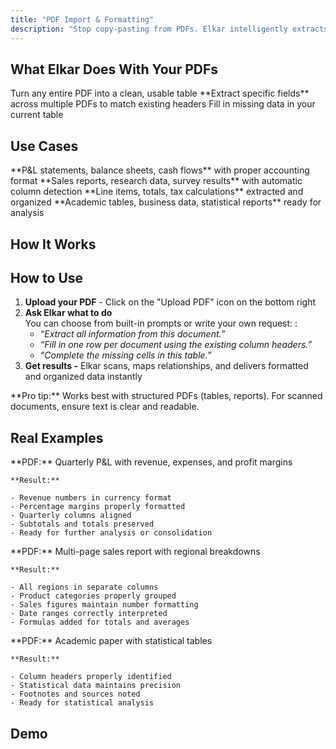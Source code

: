 ```yaml
---
title: "PDF Import & Formatting"
description: "Stop copy-pasting from PDFs. Elkar intelligently extracts tables and data, delivering perfectly formatted Excel spreadsheets in seconds."
---
```


## What Elkar Does With Your PDFs

<CardGroup cols={3}>
  <Card title="Full Document Extract" icon="file-export">
    Turn any entire PDF into a clean, usable table
  </Card>
  <Card title="Template Filling" icon="table-cells-row-unlock">
    **Extract specific fields** across multiple PDFs to match existing headers
  </Card>
  <Card title="Complete Existing Table" icon="table">
    Fill in missing data in your current table
  </Card>
</CardGroup>

## Use Cases

<CardGroup cols={2}>
  <Card title="Financial Documents" icon="chart-pie">
    **P&L statements, balance sheets, cash flows** with proper accounting format
  </Card>
  <Card title="Data Reports" icon="table">
    **Sales reports, research data, survey results** with automatic column detection
  </Card>
  <Card title="Invoices & Receipts" icon="receipt">
    **Line items, totals, tax calculations** extracted and organized
  </Card>
  <Card title="Research Papers" icon="book">
    **Academic tables, business data, statistical reports** ready for analysis
  </Card>
</CardGroup>

## How It Works

## How to Use

1. **Upload your PDF** - Click on the "Upload PDF" icon on the bottom right
2. **Ask Elkar what to do**\
   You can choose from built-in prompts or write your own request: :
   - _“Extract all information from this document.”_
   - _“Fill in one row per document using the existing column headers.”_
   - _“Complete the missing cells in this table.”_
3. **Get results -** Elkar scans, maps relationships, and delivers formatted and organized data instantly

<Tip>
  **Pro tip:** Works best with structured PDFs (tables, reports). For scanned documents, ensure text is clear and readable.
</Tip>

## **Real** Examples

<AccordionGroup>
  <Accordion title="Financial Statement Import">
    **PDF:** Quarterly P&L with revenue, expenses, and profit margins

    **Result:**

    - Revenue numbers in currency format
    - Percentage margins properly formatted
    - Quarterly columns aligned
    - Subtotals and totals preserved
    - Ready for further analysis or consolidation
  </Accordion>
  <Accordion title="Sales Report Processing">
    **PDF:** Multi-page sales report with regional breakdowns

    **Result:**

    - All regions in separate columns
    - Product categories properly grouped
    - Sales figures maintain number formatting
    - Date ranges correctly interpreted
    - Formulas added for totals and averages
  </Accordion>
  <Accordion title="Research Data Extraction">
    **PDF:** Academic paper with statistical tables

    **Result:**

    - Column headers properly identified
    - Statistical data maintains precision
    - Footnotes and sources noted
    - Ready for statistical analysis
  </Accordion>
</AccordionGroup>

## **Demo**